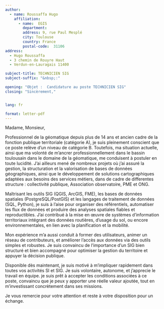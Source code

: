 ```yaml
---
author:
  - name: Roussaffa Hugo
    affiliation:
      - name:  EGIS
        department: 
        address: 9, rue Paul Mesplé
        city: Toulouse 
        country: France
        postal-code:  31106 
address:
  - Hugo Roussaffa
  - 3 chemin de Rouyre Haut
  - Verdun-en-Lauragais 11400

subject-title: TECHNICIEN SIG
subject-suffix: "&nbsp;:"

opening: "Objet :  Candidature au poste TECHNICIEN SIG"
closing: "Sincèrement,"


lang: fr

format: letter-pdf
---
```


Madame, Monsieur,

Professionnel de la géomatique depuis plus de 14 ans et ancien cadre de la fonction publique territoriale (catégorie A), je suis pleinement conscient que ce poste relève d’un niveau de catégorie B. Toutefois, ma situation actuelle, ainsi que ma volonté de m’ancrer professionnellement dans le bassin toulousain dans le domaine de la géomatique, me conduisent à postuler en toute lucidité. J’ai ailleurs mené de nombreux projets où j’ai assuré la gestion, la structuration et la valorisation de bases de données géographiques, ainsi que le développement de solutions cartographiques adaptées aux besoins des services métiers, dans de cadre de differentes structure : collectivité publique, Association observatoire, PME et ONG.

Maîtrisant les outils SIG (QGIS, ArcGIS, FME), les bases de données spatiales (PostgreSQL/PostGIS) et les langages de traitement de données (SQL, Python), je suis à l’aise pour organiser des référentiels, automatiser les flux de données et produire des analyses spatiales fiables et reproductibles. J’ai contribué à la mise en œuvre de systèmes d'information territoriaux intégrant des données routières, d’usage du sol, ou encore environnementales, en lien avec la planification et la mobilité.

Mon expérience m’a aussi conduit à former des utilisateurs, animer un réseau de contributeurs, et améliorer l’accès aux données via des outils simples et robustes. Je suis convaincu de l’importance d’un SIG bien structuré et bien accompagné pour optimiser la gestion du territoire et appuyer la décision publique.

Disponible dès maintenant, je suis motivé à m’impliquer rapidement dans toutes vos activités SI et SIG. Je suis volontaire, autonome, et j'apprecie le travail en équipe. je suis prêt à accepter les conditions associées à ce poste, convaincu que je peux y apporter une réelle valeur ajoutée, tout en m’investissant concrètement dans ses missions.

Je vous remercie pour votre attention et reste à votre disposition pour un échange.